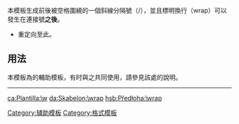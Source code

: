 <includeonly><!-- 在這裡加入模板的保護標識 --></includeonly><noinclude>{{template doc page viewed directly}}</noinclude>
<!-- 在本行下編輯模板說明 -->
本模板生成前後被空格圍繞的一個斜線分隔號（/），並且標明換行（wrap）可以發生在連接號'''之後'''。

*{{Tl|\wrap}}重定向至此。

== 用法 ==
本模板為{{Tl|Nowrap begin}}的輔助模板，有时與之共同使用，請參見該處的說明。
----
{{wraps}}

<includeonly>
<!-- 本行下加入模板的分類 -->
[[Category:辅助模板]]
[[Category:格式模板]]

<!-- 本行下加入模板的跨語言鏈接 -->
[[ca:Plantilla:\w]]
[[da:Skabelon:\wrap]]
[[hsb:Předłoha:\wrap]]

</includeonly>
